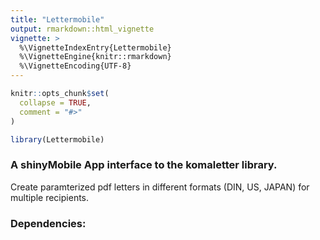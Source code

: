```yaml
---
title: "Lettermobile"
output: rmarkdown::html_vignette
vignette: >
  %\VignetteIndexEntry{Lettermobile}
  %\VignetteEngine{knitr::rmarkdown}
  %\VignetteEncoding{UTF-8}
---
```


```r
knitr::opts_chunk$set(
  collapse = TRUE,
  comment = "#>"
)
```

```r
library(Lettermobile)
```

### A shinyMobile App interface to the komaletter library.

Create paramterized pdf letters in different formats (DIN, US, JAPAN) for multiple recipients. 

### Dependencies:

